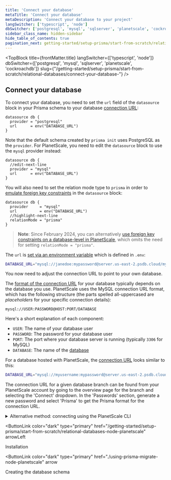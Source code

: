 ```yaml
---
title: 'Connect your database'
metaTitle: 'Connect your database'
metaDescription: 'Connect your database to your project'
langSwitcher: ['typescript', 'node']
dbSwitcher: ['postgresql', 'mysql', 'sqlserver', 'planetscale', 'cockroachdb']
sidebar_class_name: hidden-sidebar
hide_table_of_contents: true
pagination_next: getting-started/setup-prisma/start-from-scratch/relational-databases/using-prisma-migrate-node-planetscale
---
```



<TopBlock
  title={frontMatter.title}
  langSwitcher={['typescript', 'node']}
  dbSwitcher={['postgresql', 'mysql', 'sqlserver', 'planetscale', 'cockroachdb']}
  slug={"/getting-started/setup-prisma/start-from-scratch/relational-databases/connect-your-database-"}
 />

## Connect your database

To connect your database, you need to set the `url` field of the `datasource` block in your Prisma schema to your database [connection URL](/orm/reference/connection-urls):

```prisma file=prisma/schema.prisma
datasource db {
  provider = "postgresql"
  url      = env("DATABASE_URL")
}
```

Note that the default schema created by `prisma init` uses PostgreSQL as the `provider`. For PlanetScale, you need to edit the `datasource` block to use the `mysql` provider instead:

```prisma file=prisma/schema.prisma highlight=2;edit showLineNumbers
datasource db {
  //edit-next-line
  provider = "mysql"
  url      = env("DATABASE_URL")
}
```

You will also need to set the relation mode type to `prisma` in order to [emulate foreign key constraints](/orm/overview/databases/planetscale#option-1-emulate-relations-in-prisma-client) in the `datasource` block:

```prisma file=schema.prisma highlight=4;add showLineNumbers
datasource db {
  provider     = "mysql"
  url          = env("DATABASE_URL")
  //highlight-next-line
  relationMode = "prisma"
}
```

> **Note**: Since February 2024, you can alternatively [use foreign key constraints on a database-level in PlanetScale](/orm/overview/databases/planetscale#option-2-enable-foreign-key-constraints-in-the-planetscale-database-settings), which omits the need for setting `relationMode = "prisma"`.

The `url` is [set via an environment variable](/orm/prisma-schema/overview#accessing-environment-variables-from-the-schema) which is defined in `.env`:

```bash file=.env
DATABASE_URL="mysql://janedoe:mypassword@server.us-east-2.psdb.cloud/mydb?sslaccept=strict"
```

You now need to adjust the connection URL to point to your own database.

The [format of the connection URL](/orm/reference/connection-urls) for your database typically depends on the database you use. PlanetScale uses the MySQL connection URL format, which has the following structure (the parts spelled all-uppercased are _placeholders_ for your specific connection details):

```no-lines
mysql://USER:PASSWORD@HOST:PORT/DATABASE
```

Here's a short explanation of each component:

- `USER`: The name of your database user
- `PASSWORD`: The password for your database user
- `PORT`: The port where your database server is running (typically `3306` for MySQL)
- `DATABASE`: The name of the [database](https://dev.mysql.com/doc/refman/8.0/en/creating-database.html)

For a database hosted with PlanetScale, the [connection URL](/orm/reference/connection-urls) looks similar to this:

```bash file=.env
DATABASE_URL="mysql://myusername:mypassword@server.us-east-2.psdb.cloud/mydb?sslaccept=strict"
```

The connection URL for a given database branch can be found from your PlanetScale account by going to the overview page for the branch and selecting the 'Connect' dropdown. In the 'Passwords' section, generate a new password and select 'Prisma' to get the Prisma format for the connection URL.

<details>
<summary>Alternative method: connecting using the PlanetScale CLI</summary>

Alternatively, you can connect to your PlanetScale database server using the [PlanetScale CLI](https://docs.planetscale.com/reference/planetscale-environment-setup), and use a local connection URL. In this case the connection URL will look like this:

```bash file=.env
DATABASE_URL="mysql://root@localhost:PORT/mydb"
```

<Admonition type="info">

We recommend adding `.env` to your `.gitignore` file to prevent committing your environment variables.

</Admonition>

To connect to your branch, use the following command:

```terminal
pscale connect prisma-test branchname --port PORT
```

The `--port` flag can be omitted if you are using the default port `3306`.

</details>

<NavigationLinksContainer>

<ButtonLink
  color="dark"
  type="primary"
  href="/getting-started/setup-prisma/start-from-scratch/relational-databases-node-planetscale"
  arrowLeft
>
  Installation
</ButtonLink>

<ButtonLink
  color="dark"
  type="primary"
  href="./using-prisma-migrate-node-planetscale"
  arrow
>
  Creating the database schema
</ButtonLink>

</NavigationLinksContainer>


